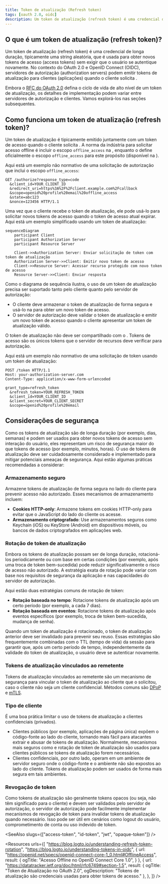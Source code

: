 ```yaml
---
title: Token de atualização (Refresh token)
tags: [oauth 2.0, oidc]
description: Um token de atualização (refresh token) é uma credencial de longa duração usada para obter novos tokens de acesso (access tokens) sem exigir que o usuário se autentique novamente. Ele é usado para manter sessões de usuário e proporcionar uma melhor experiência ao usuário.
---
```


## O que é um token de atualização (refresh token)?

Um token de atualização (refresh token) é uma credencial de longa duração, tipicamente uma string aleatória, que é usada para obter novos <Ref slug="access-token">tokens de acesso (access tokens)</Ref> sem exigir que o usuário se autentique novamente. No contexto do OAuth 2.0 e OpenID Connect (OIDC), <Ref slug="authorization-server">servidores de autorização (authorization servers)</Ref> podem emitir tokens de atualização para clientes (aplicações) quando o cliente solicita <Ref slug="offline-access" />.

Embora o [RFC do OAuth 2.0](https://datatracker.ietf.org/doc/html/rfc6749#section-1.5) defina o ciclo de vida de alto nível de um token de atualização, os detalhes de implementação podem variar entre servidores de autorização e clientes. Vamos explorá-los nas seções subsequentes.

## Como funciona um token de atualização (refresh token)?

Um token de atualização é tipicamente emitido juntamente com um token de acesso quando o cliente solicita <Ref slug="offline-access" />. A norma da indústria para solicitar acesso offline é incluir o escopo `offline_access` na <Ref slug="authorization-request" />, enquanto o <Ref slug="openid-connect" /> define oficialmente o escopo `offline_access` para este propósito (disponível na <Ref slug="authentication-request" />).

Aqui está um exemplo não normativo de uma solicitação de autorização que inclui o escopo `offline_access`:

```http
GET /authorize?response_type=code
  &client_id=YOUR_CLIENT_ID
  &redirect_uri=https%3A%2F%2Fclient.example.com%2Fcallback
  &scope=openid%20profile%20email%20offline_access
  &state=abc123
  &nonce=123456 HTTP/1.1
```

Uma vez que o cliente recebe o token de atualização, ele pode usá-lo para solicitar novos tokens de acesso quando o token de acesso atual expirar. Aqui está um exemplo simplificado usando um token de atualização:

```mermaid
sequenceDiagram
    participant Client
    participant Authorization Server
    participant Resource Server

    Client->>Authorization Server: Enviar solicitação de token com token de atualização
    Authorization Server->>Client: Emitir novo token de acesso
    Client->>Resource Server: Acessar recurso protegido com novo token de acesso
    Resource Server->>Client: Enviar resposta
```

Como o diagrama de sequência ilustra, o uso de um token de atualização precisa ser suportado tanto pelo cliente quanto pelo servidor de autorização:

- O cliente deve armazenar o token de atualização de forma segura e usá-lo na <Ref slug="token-request" /> para obter um novo token de acesso.
- O servidor de autorização deve validar o token de atualização e emitir um novo token de acesso quando o cliente apresentar um token de atualização válido.

O token de atualização não deve ser compartilhado com o <Ref slug="resource-server" />. Tokens de acesso são os únicos tokens que o servidor de recursos deve verificar para autorização.

Aqui está um exemplo não normativo de uma solicitação de token usando um token de atualização:

```http
POST /token HTTP/1.1
Host: your-authorization-server.com
Content-Type: application/x-www-form-urlencoded

grant_type=refresh_token
  &refresh_token=YOUR_REFRESH_TOKEN
  &client_id=YOUR_CLIENT_ID
  &client_secret=YOUR_CLIENT_SECRET
  &scope=openid%20profile%20email
```

## Considerações de segurança

Como os tokens de atualização são de longa duração (por exemplo, dias, semanas) e podem ser usados para obter novos tokens de acesso sem interação do usuário, eles representam um risco de segurança maior do que tokens de acesso (por exemplo, minutos, horas). O uso de tokens de atualização deve ser cuidadosamente considerado e implementado para mitigar potenciais ameaças de segurança. Aqui estão algumas práticas recomendadas a considerar:

### Armazenamento seguro

Armazene tokens de atualização de forma segura no lado do cliente para prevenir acesso não autorizado. Esses mecanismos de armazenamento incluem:

- **Cookies HTTP-only**: Armazene tokens em cookies HTTP-only para evitar que o JavaScript do lado do cliente os acesse.
- **Armazenamento criptografado**: Use armazenamentos seguros como Keychain (iOS) ou KeyStore (Android) em dispositivos móveis, ou bancos de dados criptografados em aplicações web.

### Rotação de token de atualização

Embora os tokens de atualização possam ser de longa duração, rotacioná-los periodicamente ou com base em certas condições (por exemplo, após uma troca de token bem-sucedida) pode reduzir significativamente o risco de acesso não autorizado. A estratégia exata de rotação pode variar com base nos requisitos de segurança da aplicação e nas capacidades do servidor de autorização.

Aqui estão duas estratégias comuns de rotação de token:

- **Rotação baseada no tempo**: Rotacione tokens de atualização após um certo período (por exemplo, a cada 7 dias).
- **Rotação baseada em eventos**: Rotacione tokens de atualização após eventos específicos (por exemplo, troca de token bem-sucedida, mudança de senha).

Quando um token de atualização é rotacionado, o token de atualização anterior deve ser invalidado para prevenir seu reuso. Essas estratégias são frequentemente combinadas com o TTL (tempo de vida) da sessão para garantir que, após um certo período de tempo, independentemente da validade do token de atualização, o usuário deve se autenticar novamente.

### Tokens de atualização vinculados ao remetente

Tokens de atualização vinculados ao remetente são um mecanismo de segurança para vincular o token de atualização ao cliente que o solicitou, caso o cliente não seja um <Ref slug="client" headingId="confidential-clients">cliente confidencial</Ref>. Métodos comuns são [DPoP](https://datatracker.ietf.org/doc/html/rfc9449) e [mTLS](https://datatracker.ietf.org/doc/html/rfc8705).

### Tipo de cliente

É uma boa prática limitar o uso de tokens de atualização a <Ref slug="client" headingId="confidential-clients">clientes confidenciais (privados)</Ref>.

- Clientes públicos (por exemplo, aplicações de página única) expõem o código-fonte ao lado do cliente, tornando mais fácil para atacantes extrair e abusar de tokens de atualização. Normalmente, mecanismos mais seguros como <Ref slug="pkce" /> e rotação de token de atualização são usados para clientes públicos se tokens de atualização forem necessários.
- Clientes confidenciais, por outro lado, operam em um ambiente de servidor seguro onde o código-fonte e o ambiente não são expostos ao lado do cliente. Tokens de atualização podem ser usados de forma mais segura em tais ambientes.

### Revogação de token

Como tokens de atualização são geralmente <Ref slug="opaque-token">tokens opacos</Ref> (ou seja, não têm significado para o cliente) e devem ser validados pelo servidor de autorização, o servidor de autorização pode facilmente implementar mecanismos de revogação de token para invalidar tokens de atualização quando necessário. Isso pode ser útil em cenários como logout do usuário, comprometimento de conta ou uso indevido de token.

<SeeAlso slugs={["access-token", "id-token", "jwt", "opaque-token"]} />

<Resources urls={[
  "https://blog.logto.io/understanding-refresh-token-rotation",
  "https://blog.logto.io/understanding-tokens-in-oidc",
  {
    url: "https://openid.net/specs/openid-connect-core-1_0.html#OfflineAccess",
    result: {
      ogTitle: "Acesso Offline no OpenID Connect Core 1.0",
    }
  },
  {
    url: "https://datatracker.ietf.org/doc/html/rfc6749#section-1.5",
    result: {
      ogTitle: "Token de Atualização no OAuth 2.0",
      ogDescription: "Tokens de atualização são credenciais usadas para obter tokens de acesso."
    },
  },
]} />